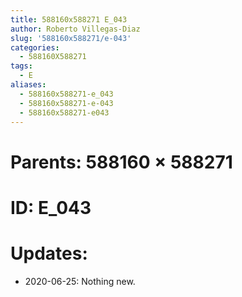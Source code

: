 ```yaml
---
title: 588160x588271 E_043
author: Roberto Villegas-Diaz
slug: '588160x588271/e-043'
categories:
  - 588160X588271
tags:
  - E
aliases:
  - 588160x588271-e_043
  - 588160x588271-e-043
  - 588160x588271-e043
---
```


# **Parents**: 588160 $\times$ 588271
# **ID**: E_043
# **Updates**: 
 - 2020-06-25: Nothing new.

